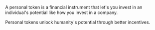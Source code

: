 A personal token is a financial instrument that let's you invest in an individual's potential like how you invest in a company.

Personal tokens unlock humanity's potential through better incentives.

